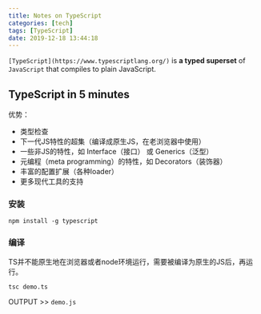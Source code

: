 ```yaml
---
title: Notes on TypeScript
categories: [tech]
tags: [TypeScript]
date: 2019-12-18 13:44:18
---
```


`[TypeScript](https://www.typescriptlang.org/)` is **a typed superset** of `JavaScript` that compiles to plain JavaScript.

## TypeScript in 5 minutes

优势：
* 类型检查
* 下一代JS特性的超集（编译成原生JS，在老浏览器中使用）
* 一些非JS的特性，如 Interface（接口） 或 Generics（泛型）
* 元编程（meta programming）的特性，如 Decorators（装饰器）
* 丰富的配置扩展（各种loader）
* 更多现代工具的支持

### 安装

```
npm install -g typescript
```

### 编译

TS并不能原生地在浏览器或者node环境运行，需要被编译为原生的JS后，再运行。

```
tsc demo.ts
```

OUTPUT >> `demo.js`
